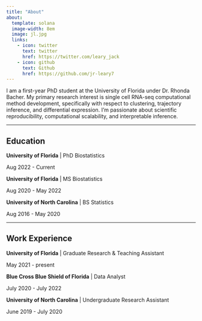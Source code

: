 ```yaml
---
title: "About"
about:
  template: solana
  image-width: 8em
  image: jl.jpg
  links:
    - icon: twitter
      text: twitter
      href: https://twitter.com/leary_jack
    - icon: github
      text: Github
      href: https://github.com/jr-leary7
---
```


I am a first-year PhD student at the University of Florida under Dr. Rhonda Bacher. My primary research interest is single cell RNA-seq computational method development, specifically with respect to clustering, trajectory inference, and differential expression. I'm passionate about scientific reproducibility, computational scalability, and interpretable inference. 

----------

## Education 

**University of Florida** | PhD Biostatistics 

Aug 2022 - Current


**University of Florida** | MS Biostatistics 

Aug 2020 - May 2022

**University of North Carolina** | BS Statistics 

Aug 2016 - May 2020

----------

## Work Experience 

**University of Florida** | Graduate Research & Teaching Assistant 

May 2021 - present

**Blue Cross Blue Shield of Florida** | Data Analyst 

July 2020 - July 2022

**University of North Carolina** | Undergraduate Research Assistant 

June 2019 - July 2020
